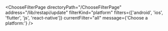 

<ChooseFilterPage
  directoryPath="/ChooseFilterPage"
  address="/lib/restapi/update"
  filterKind="platform"
  filters={['android', 'ios', 'flutter', 'js', 'react-native']}
  currentFilter="all"
  message={'Choose a platform:'}
/>
